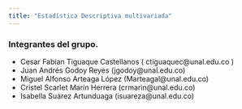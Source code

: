 ---
title: "Estadística Descriptiva multivariada"
---

### Integrantes del grupo.

-   Cesar Fabian Tiguaque Castellanos ( ctiguaquec\@unal.edu.co )
-   Juan Andrés Godoy Reyes (jgodoy\@unal.edu.co)
-   Miguel Alfonso Arteaga López (Marteagal\@unal.edu.co)
-   Cristel Scarlet Marín Herrera (crmarin\@unal.edu.co)
-   Isabella Suárez Artunduaga (isuareza@unal.edu.co)
